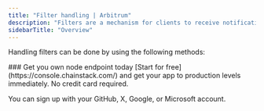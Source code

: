 ---
title: "Filter handling | Arbitrum"
description: "Filters are a mechanism for clients to receive notifications of changes to the Arbitrum blockchain. The methods described in this section allow developers to retrieve the changes that happened since the filter was last polled or allow them to delete it."
sidebarTitle: "Overview"
---

Handling filters can be done by using the following methods:

<CardGroup>
<Card title="eth_getFilterChanges" href="/api-reference/arbitrum_node_api/filter_handling/eth_getFilterChanges" icon="angle-right" iconType="solid" horizontal />
<Card title="eth_uninstallFilter" href="/api-reference/arbitrum_node_api/filter_handling/eth_uninstallFilter" icon="angle-right" iconType="solid" horizontal />
</CardGroup>

<Check>
  ### Get you own node endpoint today
  [Start for free](https://console.chainstack.com/) and get your app to production levels immediately. No credit card required.

  You can sign up with your GitHub, X, Google, or Microsoft account.
</Check>
